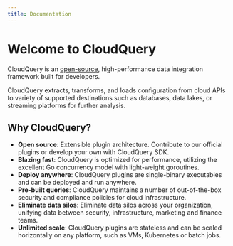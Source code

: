 ```yaml
---
title: Documentation
---
```



# Welcome to CloudQuery

<Features page="docs" detailed={false} />

CloudQuery is an [open-source](https://github.com/cloudquery/cloudquery),
high-performance data integration framework built for developers.

CloudQuery extracts, transforms, and loads configuration from cloud APIs to
variety of supported destinations such as databases, data lakes, or streaming platforms
for further analysis.

## Why CloudQuery?

- **Open source**: Extensible plugin architecture. Contribute to our official plugins or develop your own with CloudQuery SDK.
- **Blazing fast**: CloudQuery is optimized for performance, utilizing the excellent Go concurrency model with light-weight goroutines.
- **Deploy anywhere**: CloudQuery plugins are single-binary executables and can be deployed and run anywhere.
- **Pre-built queries**: CloudQuery maintains a number of out-of-the-box security and compliance policies for cloud infrastructure.
- **Eliminate data silos**: Eliminate data silos across your organization, unifying data between security, infrastructure, marketing and finance teams.
- **Unlimited scale**: CloudQuery plugins are stateless and can be scaled horizontally on any platform, such as VMs, Kubernetes or batch jobs.
